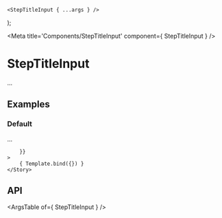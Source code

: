 
	<StepTitleInput { ...args } />
);

<Meta title='Components/StepTitleInput' component={ StepTitleInput } />

# StepTitleInput

...

## Examples

### Default

...

<Canvas>
	<Story
		name="Default"
		args={{
			
		}}
	>
		{ Template.bind({}) }
	</Story>
</Canvas>

## API

<ArgsTable of={ StepTitleInput } />
